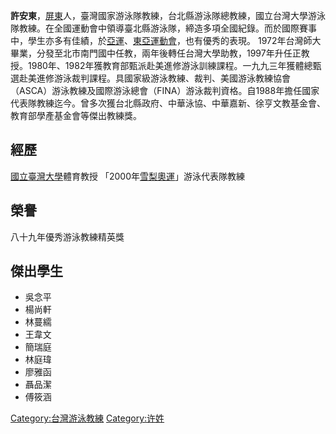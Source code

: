 {{Advert|time=2021-10-29T00:09:13+00:00}}
{{BLP unsourced|time=2021-10-29T00:09:13+00:00}}
'''許安東'''{{BD|1948年|10月5日}}，[[屏東縣|屏東]]人，臺灣國家游泳隊教練，台北縣游泳隊總教練，國立台灣大學游泳隊教練。在全國運動會中領導臺北縣游泳隊，締造多項全國紀錄。而於國際賽事中，學生亦多有佳績，於[[亞運|亞運]]、[[東亞運動會|東亞運動會]]，也有優秀的表現。
1972年台灣師大畢業，分發至北市南門國中任教，兩年後轉任台灣大學助教，1997年升任正教授。1980年、1982年獲教育部甄派赴美進修游泳訓練課程。一九九三年獲體總甄選赴美進修游泳裁判課程。具國家級游泳教練、裁判、美國游泳教練協會（ASCA）游泳教練及國際游泳總會（FINA）游泳裁判資格。自1988年擔任國家代表隊教練迄今。曾多次獲台北縣政府、中華泳協、中華嘉新、徐亨文教基金會、教育部學產基金會等傑出教練獎。

==經歷==
[[國立臺灣大學|國立臺灣大學]]體育教授
「2000年[[2000年夏季奧林匹克運動會|雪梨奧運]]」游泳代表隊教練

==榮譽==
八十九年優秀游泳教練精英獎
==傑出學生==
*吳念平
*楊尚軒
*林蔓繻
*王韋文
*簡瑞庭
*林庭瑋
*廖雅函
*聶品潔
*傅筱涵


{{Taiwan-sport-bio-stub}}
{{游泳人物小作品}}
[[Category:台灣游泳教練|Category:台灣游泳教練]]
[[Category:许姓|Category:许姓]]